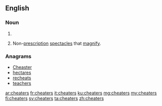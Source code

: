 ==English==

===Noun===
{{head|en|noun plural form}}

# {{plural of|cheater|lang=en}}
# {{context|informal|plurale tantum|lang=en}} Non-[[prescription]] [[spectacles]] that [[magnify]].

===Anagrams===
* [[Cheaster#English|Cheaster]]
* [[hectares#English|hectares]]
* [[recheats#English|recheats]]
* [[teachers#English|teachers]]

[[ar:cheaters]]
[[fr:cheaters]]
[[it:cheaters]]
[[ku:cheaters]]
[[mg:cheaters]]
[[my:cheaters]]
[[fi:cheaters]]
[[sv:cheaters]]
[[ta:cheaters]]
[[zh:cheaters]]